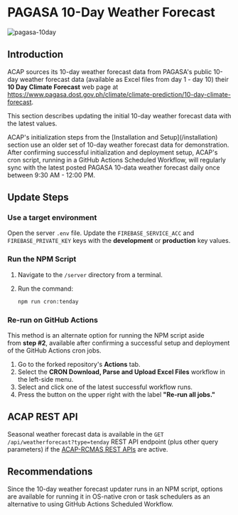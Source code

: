 
# PAGASA 10-Day Weather Forecast

![pagasa-10day](https://firebasestorage.googleapis.com/v0/b/assets-cms.appspot.com/o/users%2FAwryJ0MU8zdxQFh9y0L0x2sSt8z1%2Flct0mjyQ7jZqOvL9R9Bt_thumbnail?alt=media&token=73f8d105-ccfa-4654-bed3-5863db824bba)

## Introduction

ACAP sources its 10-day weather forecast data from PAGASA's public 10-day weather forecast data (available as Excel files from day 1 - day 10) their **10 Day Climate Forecast** web page at https://www.pagasa.dost.gov.ph/climate/climate-prediction/10-day-climate-forecast.

This section describes updating the initial 10-day weather forecast data with the latest values.

<Callout type="info" emoji="ℹ️">
ACAP's initialization steps from the [Installation and Setup](/installation) section use an older set of 10-day weather forecast data for demonstration.
</Callout>

<Callout>
After confirming successful initialization and deployment setup, ACAP's cron script, running in a GitHub Actions Scheduled Workflow, will regularly sync with the latest posted PAGASA 10-data weather forecast daily once between 9:30 AM - 12:00 PM.
</Callout>

## Update Steps

<Steps>

### Use a target environment

Open the server `.env` file. Update the `FIREBASE_SERVICE_ACC` and `FIREBASE_PRIVATE_KEY` keys with the **development** or **production** key values.

### Run the NPM Script

1. Navigate to the `/server` directory from a terminal.

2. Run the command:
   ```bash copy
   npm run cron:tenday
   ```

### Re-run on GitHub Actions

This method is an alternate option for running the NPM script aside from **step #2**, available after confirming a successful setup and deployment of the GitHub Actions cron jobs.

1. Go to the forked repository's **Actions** tab.
2. Select the **CRON Download, Parse and Upload Excel Files** workflow in the left-side menu.
3. Select and click one of the latest successful workflow runs.
4. Press the button on the upper right with the label **"Re-run all jobs."**

</Steps>

## ACAP REST API

Seasonal weather forecast data is available in the `GET /api/weatherforecast?type=tenday` REST API endpoint (plus other query parameters) if the [ACAP-RCMAS REST APIs](/post-installation/acap-rcmas-api) are active.

## Recommendations

Since the 10-day weather forecast updater runs in an NPM script, options are available for running it in OS-native cron or task schedulers as an alternative to using GitHub Actions Scheduled Workflow.
